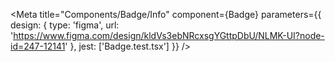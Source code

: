
<Meta
  title="Components/Badge/Info"
  component={Badge}
  parameters={{
    design: {
      type: 'figma',
      url: 'https://www.figma.com/design/kldVs3ebNRcxsgYGttpDbU/NLMK-UI?node-id=247-12141'
    },
    jest: ['Badge.test.tsx']
  }}
/>

<Story of={DecoratorDefault} />

<Unstyled>
  <Stories />
</Unstyled>
